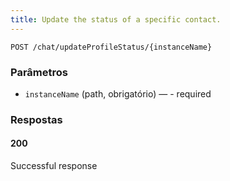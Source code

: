 ```yaml
---
title: Update the status of a specific contact.
---
```


```http
POST /chat/updateProfileStatus/{instanceName}
```



### Parâmetros

- `instanceName` (path, obrigatório) — - required

### Respostas
#### 200
Successful response

